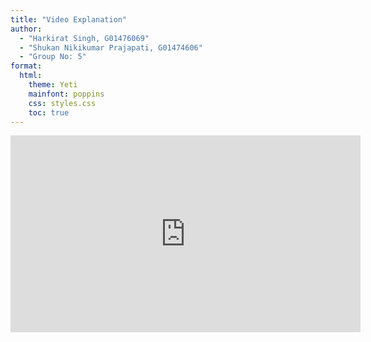 ```yaml
---
title: "Video Explanation"
author: 
  - "Harkirat Singh, G01476069"
  - "Shukan Nikikumar Prajapati, G01474606"
  - "Group No: 5"
format: 
  html:
    theme: Yeti
    mainfont: poppins
    css: styles.css
    toc: true
---
```


<iframe width="560" height="315" src="https://www.youtube.com/embed/0m5RWcNrke8" frameborder="0" allow="accelerometer; autoplay; clipboard-write; encrypted-media; gyroscope; picture-in-picture" allowfullscreen></iframe>
